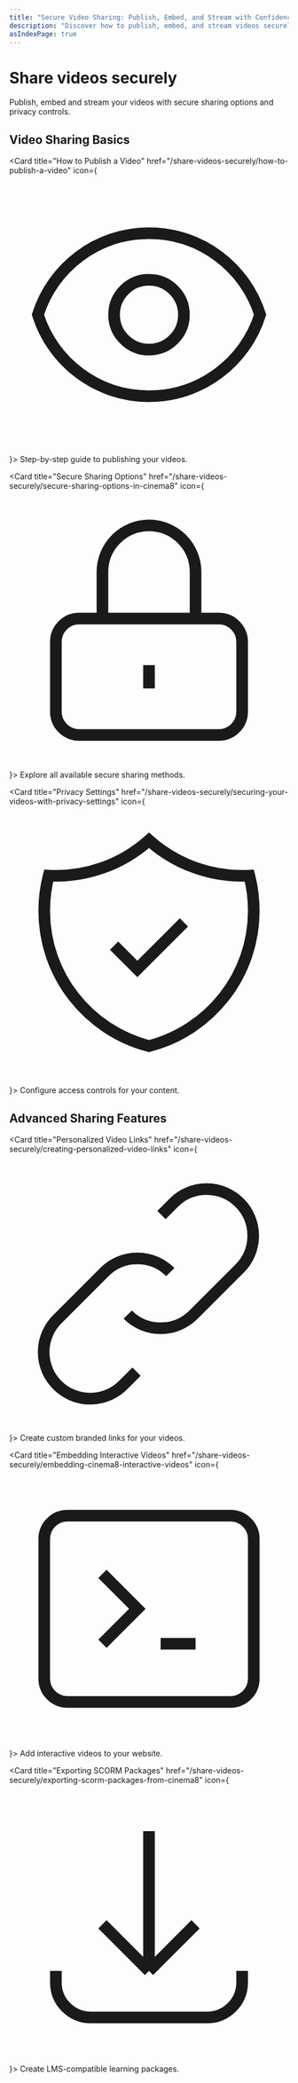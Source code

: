 ```yaml
---
title: "Secure Video Sharing: Publish, Embed, and Stream with Confidence"
description: "Discover how to publish, embed, and stream videos securely with password protection, domain restrictions, and private links. Visit Cinema8."
asIndexPage: true
---
```



# Share videos securely

<Callout type="info" className="mt-6 mb-8">
  Publish, embed and stream your videos with secure sharing options and privacy controls.
</Callout>

## Video Sharing Basics

<div className="grid grid-cols-1 md:grid-cols-2 lg:grid-cols-3 gap-6 mt-8 mb-8">

<Card 
  title="How to Publish a Video" 
  href="/share-videos-securely/how-to-publish-a-video"
  icon={
    <svg className="w-5 h-5" fill="none" stroke="currentColor" viewBox="0 0 24 24">
      <path strokeLinecap="round" strokeLinejoin="round" strokeWidth="2" d="M15 12a3 3 0 11-6 0 3 3 0 016 0z" />
      <path strokeLinecap="round" strokeLinejoin="round" strokeWidth="2" d="M2.458 12C3.732 7.943 7.523 5 12 5c4.478 0 8.268 2.943 9.542 7-1.274 4.057-5.064 7-9.542 7-4.477 0-8.268-2.943-9.542-7z" />
    </svg>
  }>
  Step-by-step guide to publishing your videos.
</Card>

<Card 
  title="Secure Sharing Options" 
  href="/share-videos-securely/secure-sharing-options-in-cinema8"
  icon={
    <svg className="w-5 h-5" fill="none" stroke="currentColor" viewBox="0 0 24 24">
      <path strokeLinecap="round" strokeLinejoin="round" strokeWidth="2" d="M12 15v2m-6 4h12a2 2 0 002-2v-6a2 2 0 00-2-2H6a2 2 0 00-2 2v6a2 2 0 002 2zm10-10V7a4 4 0 00-8 0v4h8z" />
    </svg>
  }>
  Explore all available secure sharing methods.
</Card>

<Card 
  title="Privacy Settings" 
  href="/share-videos-securely/securing-your-videos-with-privacy-settings"
  icon={
    <svg className="w-5 h-5" fill="none" stroke="currentColor" viewBox="0 0 24 24">
      <path strokeLinecap="round" strokeLinejoin="round" strokeWidth="2" d="M9 12l2 2 4-4m5.618-4.016A11.955 11.955 0 0112 2.944a11.955 11.955 0 01-8.618 3.04A12.02 12.02 0 003 9c0 5.591 3.824 10.29 9 11.622 5.176-1.332 9-6.03 9-11.622 0-1.042-.133-2.052-.382-3.016z" />
    </svg>
  }>
  Configure access controls for your content.
</Card>

</div>

## Advanced Sharing Features

<div className="grid grid-cols-1 md:grid-cols-2 lg:grid-cols-3 gap-6 mt-8 mb-8">

<Card 
  title="Personalized Video Links" 
  href="/share-videos-securely/creating-personalized-video-links"
  icon={
    <svg className="w-5 h-5" fill="none" stroke="currentColor" viewBox="0 0 24 24">
      <path strokeLinecap="round" strokeLinejoin="round" strokeWidth="2" d="M13.828 10.172a4 4 0 00-5.656 0l-4 4a4 4 0 105.656 5.656l1.102-1.101m-.758-4.899a4 4 0 005.656 0l4-4a4 4 0 00-5.656-5.656l-1.1 1.1" />
    </svg>
  }>
  Create custom branded links for your videos.
</Card>

<Card 
  title="Embedding Interactive Videos" 
  href="/share-videos-securely/embedding-cinema8-interactive-videos"
  icon={
    <svg className="w-5 h-5" fill="none" stroke="currentColor" viewBox="0 0 24 24">
      <path strokeLinecap="round" strokeLinejoin="round" strokeWidth="2" d="M8 9l3 3-3 3m5 0h3M5 20h14a2 2 0 002-2V6a2 2 0 00-2-2H5a2 2 0 00-2 2v12a2 2 0 002 2z" />
    </svg>
  }>
  Add interactive videos to your website.
</Card>

<Card 
  title="Exporting SCORM Packages" 
  href="/share-videos-securely/exporting-scorm-packages-from-cinema8"
  icon={
    <svg className="w-5 h-5" fill="none" stroke="currentColor" viewBox="0 0 24 24">
      <path strokeLinecap="round" strokeLinejoin="round" strokeWidth="2" d="M4 16v1a3 3 0 003 3h10a3 3 0 003-3v-1m-4-4l-4 4m0 0l-4-4m4 4V4" />
    </svg>
  }>
  Create LMS-compatible learning packages.
</Card>

</div>